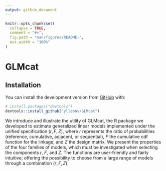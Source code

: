 ```yaml
---
output: github_document
---
```


<!-- README.md is generated from README.Rmd. Please edit that file -->

```r
knitr::opts_chunk$set(
  collapse = TRUE,
  comment = "#>",
  fig.path = "man/figures/README-",
  out.width = "100%"
)
```

# GLMcat

## Installation

You can install the development version from [GitHub](https://github.com/) with:

``` r
# install.packages("devtools")
devtools::install_github("ylleonv/GLMcat")
```

We introduce and illustrate the utility of GLMcat, the R package we developed to estimate generalized linear models implemented under the unified specification $(r, F, Z)$, where $r$ represents the ratio of probabilities (reference, cumulative, adjacent, or sequential), $F$ the cumulative cdf function for the linkage, and $Z$ the design matrix. We present the properties of the four families of models, which must be investigated when selecting the components $r$, $F$, and $Z$. The functions are user-friendly and fairly intuitive; offering the possibility to choose from a large range of models through a combination $(r, F, Z)$.

